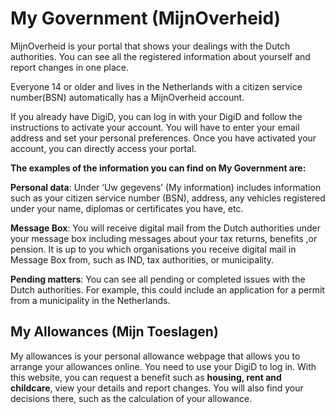 
# My Government (MijnOverheid)
MijnOverheid is your portal that shows your dealings with the Dutch authorities. You can see all the registered information about yourself and report changes in one place. 

<Callout>
  Everyone 14 or older and lives in the Netherlands with a citizen service number(BSN) automatically has a MijnOverheid account. 
</Callout>

If you already have DigiD, you can log in with your DigiD and follow the instructions to activate your account. You will have to enter your email address and set your personal preferences. Once you have activated your account, you can directly access your portal.

**The examples of the information you can find on My Government are:** 

**Personal data**: Under ‘Uw gegevens’ (My information) includes information such as your citizen service number (BSN), address, any vehicles registered under your name, diplomas or certificates you have, etc.

**Message Box**: You will receive digital mail from the Dutch authorities under your message box including messages about your tax returns, benefits ,or pension. It is up to you which organisations you receive digital mail in Message Box from, such as IND, tax authorities, or municipality. 

**Pending matters**: You can see all pending or completed issues with the Dutch authorities. For example, this could include an application for a permit from a municipality in the Netherlands.

## My Allowances (Mijn Toeslagen)

My allowances is your personal allowance webpage that allows you to arrange your allowances online. You need to use your DigiD to log in. With this website, you can request a benefit such as **housing, rent and childcare**, view your details and report changes. You will also find your decisions there, such as the calculation of your allowance. 
